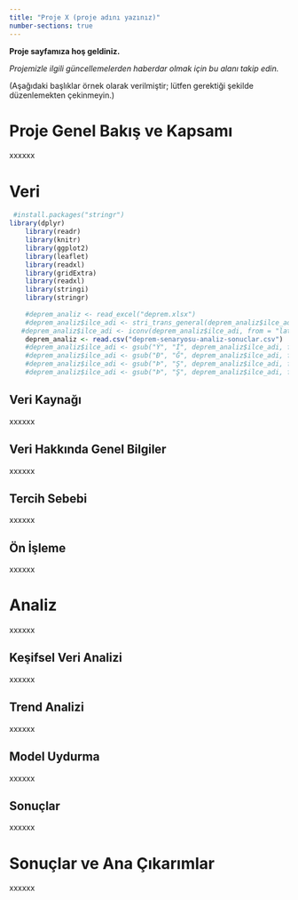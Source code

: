 ```yaml
---
title: "Proje X (proje adını yazınız)"
number-sections: true
---
```


**Proje sayfamıza hoş geldiniz.**

*Projemizle ilgili güncellemelerden haberdar olmak için bu alanı takip edin.*

(Aşağıdaki başlıklar örnek olarak verilmiştir; lütfen gerektiği şekilde düzenlemekten çekinmeyin.)

# Proje Genel Bakış ve Kapsamı

xxxxxx

# Veri

```r
 #install.packages("stringr")
library(dplyr)
    library(readr)
    library(knitr)
    library(ggplot2)
    library(leaflet)
    library(readxl)
    library(gridExtra)
    library(readxl)
    library(stringi)
    library(stringr)
    
    #deprem_analiz <- read_excel("deprem.xlsx")
    #deprem_analiz$ilce_adi <- stri_trans_general(deprem_analiz$ilce_adi, "latin-ascii")
   #deprem_analiz$ilce_adi <- iconv(deprem_analiz$ilce_adi, from = "latin1", to = "UTF-8")
    deprem_analiz <- read.csv("deprem-senaryosu-analiz-sonuclar.csv")
    #deprem_analiz$ilce_adi <- gsub("Ý", "İ", deprem_analiz$ilce_adi, fixed = TRUE)
    #deprem_analiz$ilce_adi <- gsub("Ð", "Ğ", deprem_analiz$ilce_adi, fixed = TRUE)
    #deprem_analiz$ilce_adi <- gsub("Þ", "Ş", deprem_analiz$ilce_adi, fixed = TRUE)
    #deprem_analiz$ilce_adi <- gsub("Þ", "Ş", deprem_analiz$ilce_adi, fixed = TRUE)
```

## Veri Kaynağı

xxxxxx

## Veri Hakkında Genel Bilgiler

xxxxxx

## Tercih Sebebi

xxxxxx

## Ön İşleme

xxxxxx

# Analiz

xxxxxx

## Keşifsel Veri Analizi

xxxxxx

## Trend Analizi

xxxxxx

## Model Uydurma

xxxxxx

## Sonuçlar

xxxxxx

# Sonuçlar ve Ana Çıkarımlar

xxxxxx
